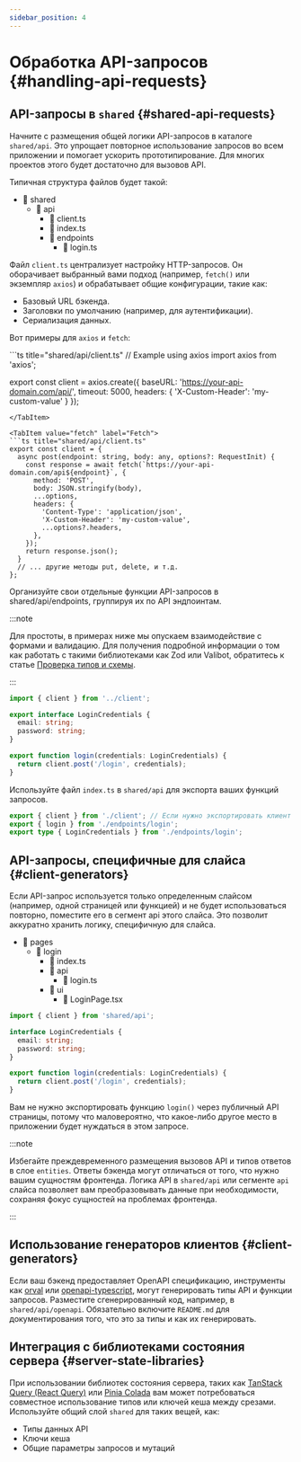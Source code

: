 ```yaml
---
sidebar_position: 4
---
```



# Обработка API-запросов {#handling-api-requests}

## API-запросы в `shared` {#shared-api-requests}

Начните с размещения общей логики API-запросов в каталоге `shared/api`. Это упрощает повторное использование запросов во всем приложении и помогает ускорить прототипирование. Для многих проектов этого будет достаточно для вызовов API.

Типичная структура файлов будет такой:
- 📂 shared
    - 📂 api
        - 📄 client.ts
        - 📄 index.ts
        - 📂 endpoints
            - 📄 login.ts

Файл `client.ts` централизует настройку HTTP-запросов. Он оборачивает выбранный вами подход (например, `fetch()` или экземпляр `axios`) и обрабатывает общие конфигурации, такие как:

- Базовый URL бэкенда.
- Заголовки по умолчанию (например, для аутентификации).
- Сериализация данных.

Вот примеры для `axios` и `fetch`:

<Tabs>

<TabItem value="axios" label="Axios">
```ts title="shared/api/client.ts"
// Example using axios
import axios from 'axios';

export const client = axios.create({
  baseURL: 'https://your-api-domain.com/api/',
  timeout: 5000,
  headers: { 'X-Custom-Header': 'my-custom-value' }
});
```
</TabItem>

<TabItem value="fetch" label="Fetch">
```ts title="shared/api/client.ts"
export const client = {
  async post(endpoint: string, body: any, options?: RequestInit) {
    const response = await fetch(`https://your-api-domain.com/api${endpoint}`, {
      method: 'POST',
      body: JSON.stringify(body),
      ...options,
      headers: {
        'Content-Type': 'application/json',
        'X-Custom-Header': 'my-custom-value',
        ...options?.headers,
      },
    });
    return response.json();
  }
  // ... другие методы put, delete, и т.д.
};
```
</TabItem>

</Tabs>

Организуйте свои отдельные функции API-запросов в shared/api/endpoints, группируя их по API эндпоинтам.

:::note

Для простоты, в примерах ниже мы опускаем взаимодействие с формами и валидацию. Для получения подробной информации о том как работать с такими библиотеками как Zod или Valibot, обратитесь к статье [Проверка типов и схемы](/docs/guides/examples/types#type-validation-schemas-and-zod).

:::

```ts title="shared/api/endpoints/login.ts"
import { client } from '../client';

export interface LoginCredentials {
  email: string;
  password: string;
}

export function login(credentials: LoginCredentials) {
  return client.post('/login', credentials);
}
```

Используйте файл `index.ts` в `shared/api` для экспорта ваших функций запросов.

```ts title="shared/api/index.ts"
export { client } from './client'; // Если нужно экспортировать клиент
export { login } from './endpoints/login';
export type { LoginCredentials } from './endpoints/login';
```

## API-запросы, специфичные для слайса {#client-generators}

Если API-запрос используется только определенным слайсом (например, одной страницей или функцией) и не будет использоваться повторно, поместите его в сегмент api этого слайса. Это позволит аккуратно хранить логику, специфичную для слайса.

- 📂 pages
    - 📂 login
        - 📄 index.ts
        - 📂 api
            - 📄 login.ts
        - 📂 ui
            - 📄 LoginPage.tsx

```ts title="pages/login/api/login.ts"
import { client } from 'shared/api';

interface LoginCredentials {
  email: string;
  password: string;
}

export function login(credentials: LoginCredentials) {
  return client.post('/login', credentials);
}
```

Вам не нужно экспортировать функцию `login()` через публичный API страницы, потому что маловероятно, что какое-либо другое место в приложении будет нуждаться в этом запросе.

:::note

Избегайте преждевременного размещения вызовов API и типов ответов в слое `entities`. Ответы бэкенда могут отличаться от того, что нужно вашим сущностям фронтенда. Логика API в `shared/api` или сегменте `api` слайса позволяет вам преобразовывать данные при необходимости, сохраняя фокус сущностей на проблемах фронтенда.

:::

## Использование генераторов клиентов {#client-generators}

Если ваш бэкенд предоставляет OpenAPI спецификацию, инструменты как [orval](https://orval.dev/) или [openapi-typescript](https://openapi-ts.dev/), могут генерировать типы API и функции запросов. Разместите сгенерированный код, например, в `shared/api/openapi`. Обязательно включите `README.md` для документирования того, что это за типы и как их генерировать.

## Интеграция с библиотеками состояния сервера {#server-state-libraries}

При использовании библиотек состояния сервера, таких как [TanStack Query (React Query)](https://tanstack.com/query/latest) или [Pinia Colada](https://pinia-colada.esm.dev/) вам может потребоваться совместное использование типов или ключей кеша между срезами. Используйте общий слой `shared` для таких вещей, как:

- Типы данных API
- Ключи кеша
- Общие параметры запросов и мутаций
